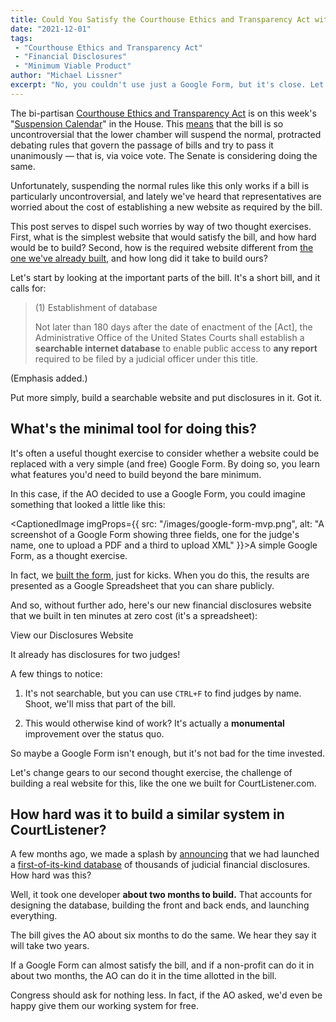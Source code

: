 ```yaml
---
title: Could You Satisfy the Courthouse Ethics and Transparency Act with a Google Form? Almost.
date: "2021-12-01"
tags:
 - "Courthouse Ethics and Transparency Act"
 - "Financial Disclosures"
 - "Minimum Viable Product"
author: "Michael Lissner"
excerpt: "No, you couldn't use just a Google Form, but it's close. Let's keep things simple."
---
```



<p class="lead">The bi-partisan <a href="https://www.govtrack.us/congress/bills/117/s3059">Courthouse Ethics and Transparency Act</a> is on this week's "<a href="https://docs.house.gov/floor/">Suspension Calendar</a>" in the House. This <a href="https://en.wikipedia.org/wiki/Suspension_of_the_rules_in_the_United_States_Congress">means</a> that the bill is so uncontroversial that the lower chamber will suspend the normal, protracted debating rules that govern the passage of bills and try to pass it unanimously — that is, via voice vote. The Senate is considering doing the same.
</p>

Unfortunately, suspending the normal rules like this only works if a bill is particularly uncontroversial, and lately we've heard that representatives are worried about the cost of establishing a new website as required by the bill.

This post serves to dispel such worries by way of two thought exercises. First, what is the simplest website that would satisfy the bill, and how hard would be to build? Second, how is the required website different from [the one we've already built][fds], and how long did it take to build ours?

Let's start by looking at the important parts of the bill. It's a short bill, and it calls for:

> (1) Establishment of database
>
> Not later than 180 days after the date of enactment of the [Act], the Administrative Office of the United States Courts shall establish a **searchable internet database** to enable public access to **any report** required to be filed by a judicial officer under this title.

(Emphasis added.)

Put more simply, build a searchable website and put disclosures in it. Got it.

## What's the minimal tool for doing this?

It's often a useful thought exercise to consider whether a website could be replaced with a very simple (and free) Google Form. By doing so, you learn what features you'd need to build beyond the bare minimum.

In this case, if the AO decided to use a Google Form, you could imagine something that looked a little like this:

<CaptionedImage imgProps={{
  src: "/images/google-form-mvp.png",
  alt: "A screenshot of a Google Form showing three fields, one for the judge's name, one to upload a PDF and a third to upload XML"
}}>A simple Google Form, as a thought exercise.</CaptionedImage>

In fact, we [built the form][form], just for kicks. When you do this, the results are presented as a Google Spreadsheet that you can share publicly.

And so, without further ado, here's our new financial disclosures website that we built in ten minutes at zero cost (it's a spreadsheet):

<p><PurpleButton href="https://docs.google.com/spreadsheets/d/1YymSS2u_6sRweAKQ4RvK0mGlYte3PqEAI5kCHDUYurc/edit?usp=sharing" size="lg">View our Disclosures Website</PurpleButton></p>

It already has disclosures for two judges!

A few things to notice:

1. It's not searchable, but you can use `CTRL+F` to find judges by name. Shoot, we'll miss that part of the bill.

2. This would otherwise kind of work? It's actually a **monumental** improvement over the status quo.

So maybe a Google Form isn't enough, but it's not bad for the time invested.

Let's change gears to our second thought exercise, the challenge of building a real website for this, like the one we built for CourtListener.com.

[form]: https://forms.gle/4BKeSJRyx5gqtWrb9


## How hard was it to build a similar system in CourtListener?

A few months ago, we made a splash by [announcing][launch] that we had launched a [first-of-its-kind database][fds] of thousands of judicial financial disclosures. How hard was this?

Well, it took one developer **about two months to build.** That accounts for designing the database, building the front and back ends, and launching everything.

The bill gives the AO about six months to do the same. We hear they say it will take two years.

If a Google Form can almost satisfy the bill, and if a non-profit can do it in about two months, the AO can do it in the time allotted in the bill.

Congress should ask for nothing less. In fact, if the AO asked, we'd even be happy give them our working system for free.



[fds]: https://www.courtlistener.com/financial-disclosures/
[launch]: /2021/10/15/financial-disclosures-now-available-to-all-on-courtlistener/